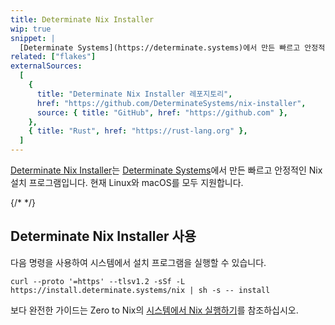 ```yaml
---
title: Determinate Nix Installer
wip: true
snippet: |
  [Determinate Systems](https://determinate.systems)에서 만든 빠르고 안정적인 [Nix](/concepts/nix) 설치 프로그램입니다.
related: ["flakes"]
externalSources:
  [
    {
      title: "Determinate Nix Installer 레포지토리",
      href: "https://github.com/DeterminateSystems/nix-installer",
      source: { title: "GitHub", href: "https://github.com" },
    },
    { title: "Rust", href: "https://rust-lang.org" },
  ]
---
```


[Determinate Nix Installer][install]는 [Determinate Systems][ds]에서 만든 빠르고 안정적인 Nix 설치 프로그램입니다.
현재 Linux와 macOS를 모두 지원합니다.

{/* <Brief id="nix-installer-differences" /> */}

## Determinate Nix Installer 사용

다음 명령을 사용하여 시스템에서 설치 프로그램을 실행할 수 있습니다.

```shell title="Nix를 설치하는 하나의 명령"
curl --proto '=https' --tlsv1.2 -sSf -L https://install.determinate.systems/nix | sh -s -- install
```

보다 완전한 가이드는 Zero to Nix의 [시스템에서 Nix 실행하기][start]를 참조하십시오.

[ds]: https://determinate.systems
[install]: https://github.com/DeterminateSystems/nix-installer
[start]: /start/install
